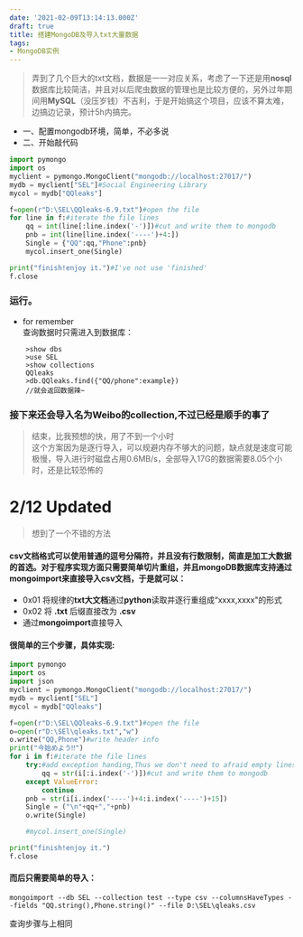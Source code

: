 ```yaml
---
date: '2021-02-09T13:14:13.000Z'
draft: true
title: 搭建MongoDB及导入txt大量数据
tags:
- MongoDB实例
---
```


> 弄到了几个巨大的txt文档，数据是一一对应关系，考虑了一下还是用**nosql**数据库比较简洁，并且对以后爬虫数据的管理也是比较方便的，另外过年期间用**MySQL**（没压岁钱）不吉利，于是开始搞这个项目，应该不算太难，边搞边记录，预计5h内搞完。

- 一、配置mongodb环境，简单，不必多说
- 二、开始敲代码

```python
import pymongo
import os
myclient = pymongo.MongoClient("mongodb://localhost:27017/")
mydb = myclient["SEL"]#Social Engineering Library
mycol = mydb["QQleaks"]

f=open(r"D:\SEL\QQleaks-6.9.txt")#open the file
for line in f:#iterate the file lines
    qq = int(line[:line.index('-')])#cut and write them to mongodb
    pnb = int(line[line.index('----')+4:])
    Single = {"QQ":qq,"Phone":pnb}
    mycol.insert_one(Single)

print("finish!enjoy it.")#I've not use 'finished'
f.close
```

### 运行。

- for remember  
  查询数据时只需进入到数据库：

```
    >show dbs
    >use SEL
    >show collections
    QQleaks
    >db.QQleaks.find({"QQ/phone":example})
    //就会返回数据辣~
```

### 接下来还会导入名为Weibo的collection,不过已经是顺手的事了

> 结束，比我预想的快，用了不到一个小时  
> 这个方案因为是逐行导入，可以规避内存不够大的问题，缺点就是速度可能极慢，导入进行时磁盘占用0.6MB/s，全部导入17G的数据需要8.05个小时，还是比较恐怖的

# 2/12 Updated

> 想到了一个不错的方法

#### csv文档格式可以使用普通的逗号分隔符，并且没有行数限制，简直是加工大数据的首选。对于程序实现方面只需要简单切片重组，并且**mongoDB**数据库支持通过**mongoimport**来直接导入csv文档，于是就可以：

- 0x01 将规律的**txt大文档**通过**python**读取并逐行重组成“xxxx,xxxx"的形式
- 0x02 将 **.txt** 后缀直接改为 **.csv**
- 通过**mongoimport**直接导入

#### 很简单的三个步骤，具体实现:

```python
import pymongo
import os
import json
myclient = pymongo.MongoClient("mongodb://localhost:27017/")
mydb = myclient["SEL"]
mycol = mydb["QQleaks"]

f=open(r"D:\SEL\QQleaks-6.9.txt")#open the file
o=open(r"D:\SEl\qleaks.txt","w")
o.write("QQ,Phone")#write header info
print("今始めよう‼")
for i in f:#iterate the file lines
    try:#add exception handing,Thus we don't need to afraid empty lines.
        qq = str(i[:i.index('-')])#cut and write them to mongodb
    except ValueError:
        continue
    pnb = str(i[i.index('----')+4:i.index('----')+15])
    Single = ("\n"+qq+","+pnb)
    o.write(Single)

    #mycol.insert_one(Single)

print("finish!enjoy it.")
f.close
```

#### 而后只需要简单的导入：

```
mongoimport --db SEL --collection test --type csv --columnsHaveTypes --fields "QQ.string(),Phone.string()" --file D:\SEL\qleaks.csv
```

查询步骤与上相同
